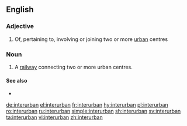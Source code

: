 ==English==

===Adjective===
{{en-adj|-}}

# Of, pertaining to, involving or joining two or more [[urban]] centres

===Noun===
{{en-noun}}

# A [[railway]] connecting two or more urban centres.

====See also====
* {{l|en|intraurban}}

[[de:interurban]]
[[el:interurban]]
[[fr:interurban]]
[[hy:interurban]]
[[pl:interurban]]
[[ro:interurban]]
[[ru:interurban]]
[[simple:interurban]]
[[sh:interurban]]
[[sv:interurban]]
[[ta:interurban]]
[[vi:interurban]]
[[zh:interurban]]